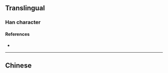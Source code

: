 {{also|嬪}}
{{character info}}
==Translingual==

===Han character===
{{Han char|rn=38|rad=女|as=10|sn=13|four=|canj=VJOC|ids=⿰女宾}}

====References====
* {{Han ref|kx=0269.181|hdz=21074.020|uh=5AD4|ud=23252}}

----

==Chinese==
{{zh-see|嬪}}